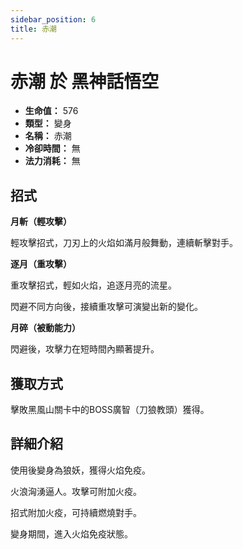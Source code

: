 ```yaml
---
sidebar_position: 6
title: 赤潮
---
```


# 赤潮 於 黑神話悟空

- **生命值：** 576
- **類型：** 變身
- **名稱：** 赤潮
- **冷卻時間：** 無
- **法力消耗：** 無

## 招式

**月斬（輕攻擊）**

輕攻擊招式，刀刃上的火焰如滿月般舞動，連續斬擊對手。

**逐月（重攻擊）**

重攻擊招式，輕如火焰，追逐月亮的流星。

閃避不同方向後，接續重攻擊可演變出新的變化。

**月碎（被動能力）**

閃避後，攻擊力在短時間內顯著提升。

## 獲取方式

擊敗黑風山關卡中的BOSS廣智（刀狼教頭）獲得。

## 詳細介紹

使用後變身為狼妖，獲得火焰免疫。

火浪洶湧逼人。攻擊可附加火疫。

招式附加火疫，可持續燃燒對手。

變身期間，進入火焰免疫狀態。